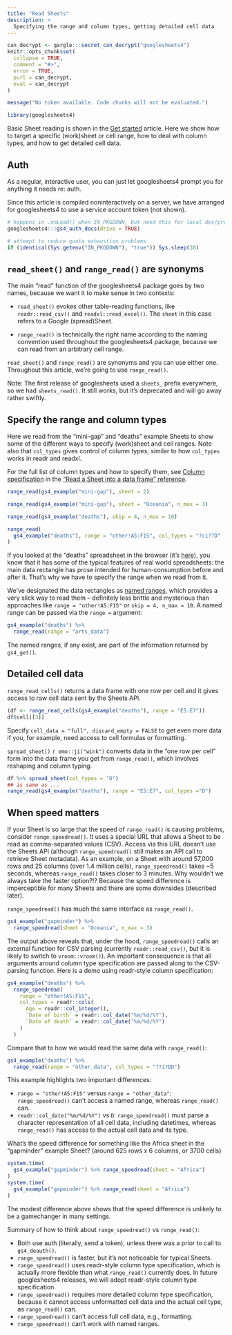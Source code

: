 ```yaml
---
title: "Read Sheets"
description: >
  Specifying the range and column types, getting detailed cell data
---
```


```r
can_decrypt <- gargle:::secret_can_decrypt("googlesheets4")
knitr::opts_chunk$set(
  collapse = TRUE,
  comment = "#>",
  error = TRUE,
  purl = can_decrypt,
  eval = can_decrypt
)
```

```r
message("No token available. Code chunks will not be evaluated.")
```

```r
library(googlesheets4)
```

Basic Sheet reading is shown in the [Get started](https://googlesheets4.tidyverse.org/articles/googlesheets4.html) article. Here we show how to target a specific (work)sheet or cell range, how to deal with column types, and how to get detailed cell data.

## Auth

As a regular, interactive user, you can just let googlesheets4 prompt you for anything it needs re: auth.

Since this article is compiled noninteractively on a server, we have arranged for googlesheets4 to use a service account token (not shown).

```r
# happens in .onLoad() when IN_PKGDOWN, but need this for local dev/preview
googlesheets4:::gs4_auth_docs(drive = TRUE) 

# attempt to reduce quota exhaustion problems
if (identical(Sys.getenv("IN_PKGDOWN"), "true")) Sys.sleep(30)
```

## `read_sheet()` and `range_read()` are synonyms

The main "read" function of the googlesheets4 package goes by two names, because we want it to make sense in two contexts:

* `read_sheet()` evokes other table-reading functions, like
 `readr::read_csv()` and `readxl::read_excel()`. The `sheet` in this case
  refers to a Google (spread)Sheet.
  
* `range_read()` is technically the right name according to the naming
  convention used throughout the googlesheets4 package, because we can read from
  an arbitrary cell range.
  
`read_sheet()` and `range_read()` are synonyms and you can use either one. Throughout this article, we're going to use `range_read()`.

Note: The first release of googlesheets used a `sheets_` prefix everywhere, so we had `sheets_read()`. It still works, but it's deprecated and will go away
rather swiftly.

## Specify the range and column types

Here we read from the "mini-gap" and "deaths" example Sheets to show some of the different ways to specify (work)sheet and cell ranges. Note also that `col_types` gives control of column types, similar to how `col_types` works in readr and readxl.

For the full list of column types and how to specify them, see [Column specification](https://googlesheets4.tidyverse.org/reference/range_read.html#column-specification) in the ["Read a Sheet into a data frame" reference](https://googlesheets4.tidyverse.org/reference/range_read.html).  

```r
range_read(gs4_example("mini-gap"), sheet = 2)

range_read(gs4_example("mini-gap"), sheet = "Oceania", n_max = 3)

range_read(gs4_example("deaths"), skip = 4, n_max = 10)

range_read(
  gs4_example("deaths"), range = "other!A5:F15", col_types = "?ci??D"
)
```

If you looked at the "deaths" spreadsheet in the browser (it's [here](https://docs.google.com/spreadsheets/d/1tuYKzSbLukDLe5ymf_ZKdQA8SfOyeMM7rmf6D6NJpxg/edit#gid=1210215306)), you know that it has some of the typical features of real world spreadsheets: the main data rectangle has prose intended for human-consumption before and after it. That's why we have to specify the range when we read from it.

We've designated the data rectangles as [named ranges](https://support.google.com/docs/answer/63175?co=GENIE.Platform%3DDesktop&hl=en), which provides a very slick way to read them -- definitely less brittle and mysterious than approaches like `range = "other!A5:F15"` or `skip = 4, n_max = 10`. A named range can be passed via the `range =` argument:

```r
gs4_example("deaths") %>% 
  range_read(range = "arts_data")
```

The named ranges, if any exist, are part of the information returned by `gs4_get()`.

## Detailed cell data

`range_read_cells()` returns a data frame with one row per cell and it gives access to raw cell data sent by the Sheets API.

```r
(df <- range_read_cells(gs4_example("deaths"), range = "E5:E7"))
df$cell[[3]]
```

Specify `cell_data = "full", discard_empty = FALSE` to get even more data if you, for example, need access to cell formulas or formatting.

`spread_sheet()` `r emo::ji("wink")` converts data in the "one row per cell" form into the data frame you get from `range_read()`, which involves reshaping and column typing.

```r
df %>% spread_sheet(col_types = "D")
## is same as ...
range_read(gs4_example("deaths"), range = "E5:E7", col_types ="D")
```

## When speed matters

If your Sheet is so large that the speed of `range_read()` is causing problems, consider `range_speedread()`. It uses a special URL that allows a Sheet to be read as comma-separated values (CSV). Access via this URL doesn't use the Sheets API (although `range_speedread()` still makes an API call to retrieve Sheet metadata). As an example, on a Sheet with around 57,000 rows and 25 columns (over 1.4 million cells), `range_speedread()` takes ~5 seconds, whereas `range_read()` takes closer to 3 minutes. Why wouldn't we always take the faster option?!? Because the speed difference is imperceptible for many Sheets and there are some downsides (described later).

`range_speedread()` has much the same interface as `range_read()`.

```r
gs4_example("gapminder") %>% 
  range_speedread(sheet = "Oceania", n_max = 3)
```

The output above reveals that, under the hood, `range_speedread()` calls an external function for CSV parsing (currently `readr::read_csv()`, but it is likely to switch to `vroom::vroom()`). An important consequence is that all arguments around column type specification are passed along to the CSV-parsing function. Here is a demo using readr-style column specification:

```r
gs4_example("deaths") %>% 
  range_speedread(
    range = "other!A5:F15",
    col_types = readr::cols(
      Age = readr::col_integer(),
      `Date of birth` = readr::col_date("%m/%d/%Y"),
      `Date of death` = readr::col_date("%m/%d/%Y")
    )
  )
```

Compare that to how we would read the same data with `range_read()`:

```r
gs4_example("deaths") %>% 
  range_read(range = "other_data", col_types = "??i?DD")
```

This example highlights two important differences:

  * `range = "other!A5:F15"` versus `range = "other_data"`: `range_speedread()`
    can't access a named range, whereas `range_read()` can.
  * `readr::col_date("%m/%d/%Y")` vs `D`: `range_speedread()` must parse a
    character representation of all cell data, including datetimes, whereas 
    `range_read()` has access to the actual cell data and its type.

What's the speed difference for something like the Africa sheet in the
"gapminder" example Sheet? (around 625 rows x 6 columns, or 3700 cells)

```r
system.time(
  gs4_example("gapminder") %>% range_speedread(sheet = "Africa")
)
system.time(
  gs4_example("gapminder") %>% range_read(sheet = "Africa")
)
```

The modest difference above shows that the speed difference is unlikely to be a gamechanger in many settings.

Summary of how to think about `range_speedread()` vs `range_read()`:

  * Both use auth (literally, send a token), unless there was a prior to call to
    `gs4_deauth()`.
  * `range_speedread()` is faster, but it's not noticeable for typical Sheets.
  * `range_speedread()` uses readr-style column type specification, which is
    actually more flexible than what `range_read()` currently does. In future
    googlesheets4 releases, we will adopt readr-style column type specification.
  * `range_speedread()` requires more detailed column type specification,
    because it cannot access unformatted cell data and the actual cell type, as
    `range_read()` can.
  * `range_speedread()` can't access full cell data, e.g., formatting.
  * `range_speedread()` can't work with named ranges.
